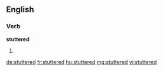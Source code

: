 ==English==

===Verb===
'''stuttered'''

# {{en-past of|stutter}}

[[de:stuttered]]
[[fr:stuttered]]
[[hu:stuttered]]
[[mg:stuttered]]
[[vi:stuttered]]